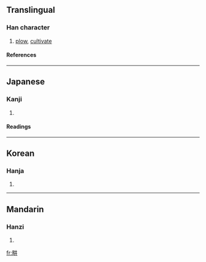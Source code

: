 ==Translingual==
===Han character===
{{Han char|rn=102|rad=田|as=04|sn=9|four=|canj=田廿廿 (WTT), X田廿廿 (XWTT)}}
# [[plow]], [[cultivate]]
====References====
{{Han ref|kx=0760.160|dkj=21773|dj=1170.090|hdz=42531.070|uh=754A|ud=30026}}

----
==Japanese==
===Kanji===
{{ja-kanji|grade=|rs=田04}}
# {{defn|Japanese}} 
====Readings====
{{ja-readings|on=[[こう]] (kō)|kun=[[たがやす]] (tagayasu)|nanori=}}

----
==Korean==
===Hanja===
{{ko-hanja|hangeul=경|eumhun=|rv=gyeong|mr=kyŏng|y=kyeng}}
# {{defn|Korean}}

----
==Mandarin==
===Hanzi===
{{cmn-hanzi|pin=[[gēng]] (geng1)|wg=keng<sup>1</sup>}}
# {{defn|Mandarin}}

[[fr:畊]]